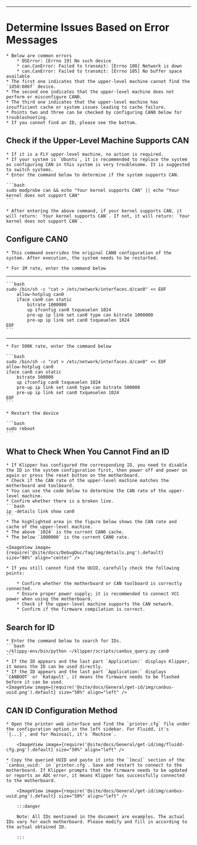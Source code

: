 
----

# Determine Issues Based on Error Messages

    * Below are common errors
        * OSError: [Errno 19] No such device
        * can.CanError: Failed to transmit: [Errno 100] Network is down
        * can.CanError: Failed to transmit: [Errno 105] No buffer space available
    * The first one indicates that the upper-level machine cannot find the `1d50:606f` device.
    * The second one indicates that the upper-level machine does not perform or misconfigure CAN0.
    * The third one indicates that the upper-level machine has insufficient cache or system issues leading to cache failure.
    * Points two and three can be checked by configuring CAN0 below for troubleshooting.
    * If you cannot find an ID, please see the bottom.

## Check if the Upper-Level Machine Supports CAN

    * If it is a FLY upper-level machine, no action is required.
    * If your system is `Ubuntu`, it is recommended to replace the system as configuring CAN in this system is very troublesome. It is suggested to switch systems.
    * Enter the command below to determine if the system supports CAN.

    ```bash
    sudo modprobe can && echo "Your kernel supports CAN" || echo "Your kernel does not support CAN"
    ```

    * After entering the above command, if your kernel supports CAN, it will return: `Your kernel supports CAN`. If not, it will return: `Your kernel does not support CAN`.

## Configure CAN0

    * This command overrides the original CAN0 configuration of the system. After execution, the system needs to be restarted.
    
    * For 1M rate, enter the command below
----
    ```bash
    sudo /bin/sh -c "cat > /etc/network/interfaces.d/can0" << EOF
        allow-hotplug can0
        iface can0 can static
            bitrate 1000000
            up ifconfig can0 txqueuelen 1024
            pre-up ip link set can0 type can bitrate 1000000
            pre-up ip link set can0 txqueuelen 1024
    EOF
    ```
----
    * For 500K rate, enter the command below

    ```bash
    sudo /bin/sh -c "cat > /etc/network/interfaces.d/can0" << EOF
    allow-hotplug can0
    iface can0 can static
        bitrate 500000
        up ifconfig can0 txqueuelen 1024
        pre-up ip link set can0 type can bitrate 500000
        pre-up ip link set can0 txqueuelen 1024
    EOF
    ```

    * Restart the device

    ```bash
    sudo reboot
    ```


## What to Check When You Cannot Find an ID

    * If Klipper has configured the corresponding ID, you need to disable the ID in the system configuration first, then power off and power on again or press the reset button on the motherboard.
    * Check if the CAN rate of the upper-level machine matches the motherboard and toolboard.
    * You can use the code below to determine the CAN rate of the upper-level machine.
    * Confirm whether there is a broken line.
    ```bash
    ip -details link show can0
    ```
    * The highlighted area in the figure below shows the CAN rate and cache of the upper-level machine.
    * The above `1024` is the current CAN0 cache.
    * The below `1000000` is the current CAN0 rate.

    <ImageView image={require('@site/docs/DebugDoc/faq/img/details.png').default} size="80%" align="center" />

    * If you still cannot find the UUID, carefully check the following points:

        * Confirm whether the motherboard or CAN toolboard is correctly connected.
        * Ensure proper power supply; it is recommended to connect VCC power when using the motherboard.
        * Check if the upper-level machine supports the CAN network.
        * Confirm if the firmware compilation is correct.

## Search for ID

    * Enter the command below to search for IDs.
    ```bash
    ~/klippy-env/bin/python ~/klipper/scripts/canbus_query.py can0
    ```
    * If the ID appears and the last part `Application:` displays Klipper, it means the ID can be used directly.
    * If the ID appears and the last part `Application:` displays `CANBOOT` or `Katapult`, it means the firmware needs to be flashed before it can be used.
    <ImageView image={require('@site/docs/General/get-id/img/canbus-uuid.png').default} size="50%" align="left" />


## CAN ID Configuration Method

    * Open the printer web interface and find the `printer.cfg` file under the configuration option in the left sidebar. For Fluidd, it's `{...}`, and for Mainsail, it's `Machine`.

        <ImageView image={require('@site/docs/General/get-id/img/fluidd-cfg.png').default} size="50%" align="left" />

    * Copy the queried UUID and paste it into the `[mcu]` section of the `canbus_uuid:` in `printer.cfg`. Save and restart to connect to the motherboard. If Klipper prompts that the firmware needs to be updated or reports an ADC error, it means Klipper has successfully connected to the motherboard.

        <ImageView image={require('@site/docs/General/get-id/img/canbus-uuid.png').default} size="50%" align="left" />

        :::danger

        Note: All IDs mentioned in the document are examples. The actual IDs vary for each motherboard. Please modify and fill in according to the actual obtained ID.

        :::